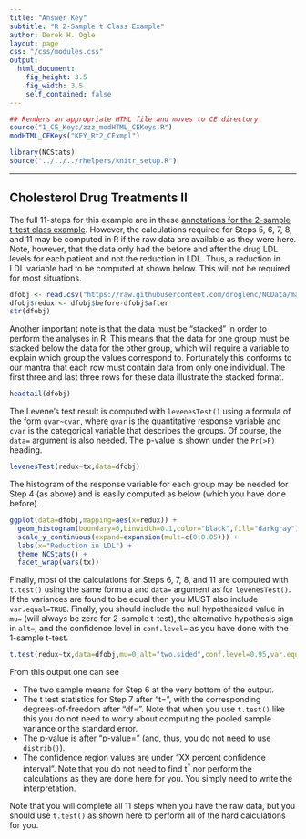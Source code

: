 ```yaml
---
title: "Answer Key"
subtitle: "R 2-Sample t Class Example"
author: Derek H. Ogle
layout: page
css: "/css/modules.css"
output:
  html_document:
    fig_height: 3.5
    fig_width: 3.5
    self_contained: false
---
```


```r
## Renders an appropriate HTML file and moves to CE directory
source("1_CE_Keys/zzz_modHTML_CEKeys.R")
modHTML_CEKeys("KEY_Rt2_CExmpl")
```

```r
library(NCStats)
source("../../../rhelpers/knitr_setup.R")
```

----

## Cholesterol Drug Treatments II
The full 11-steps for this example are in these [annotations for the 2-sample t-test class example](KEY_2Samplet_CExmpl). However, the calculations required for Steps 5, 6, 7, 8, and 11 may be computed in R if the raw data are available as they were here. Note, however, that the data only had the before and after the drug LDL levels for each patient and not the reduction in LDL. Thus, a reduction in LDL variable had to be computed at shown below. This will not be required for most situations.
```r
dfobj <- read.csv("https://raw.githubusercontent.com/droglenc/NCData/master/Cholesterol2.csv")
dfobj$redux <- dfobj$before-dfobj$after
str(dfobj)
```

Another important note is that the data must be "stacked" in order to perform the analyses in R. This means that the data for one group must be stacked below the data for the other group, which will require a variable to explain which group the values correspond to. Fortunately this conforms to our mantra that each row must contain data from only one individual. The first three and last three rows for these data illustrate the stacked format.
```r
headtail(dfobj)
```

The Levene's test result is computed with `levenesTest()` using a formula of the form `qvar~cvar`, where `qvar` is the quantitative response variable and `cvar` is the categorical variable that describes the groups. Of course, the `data=` argument is also needed. The p-value is shown under the `Pr(>F)` heading.
```r
levenesTest(redux~tx,data=dfobj)
```

The histogram of the response variable for each group may be needed for Step 4 (as above) and is easily computed as below (which you have done before).
```r
ggplot(data=dfobj,mapping=aes(x=redux)) +
  geom_histogram(boundary=0,binwidth=0.1,color="black",fill="darkgray") +
  scale_y_continuous(expand=expansion(mult=c(0,0.05))) +
  labs(x="Reduction in LDL") +
  theme_NCStats() +
  facet_wrap(vars(tx))
```

Finally, most of the calculations for Steps 6, 7, 8, and 11 are computed with `t.test()` using the same formula and `data=` argument as for `levenesTest()`. If the variances are found to be equal then you MUST also include `var.equal=TRUE`. Finally, you should include the null hypothesized value in `mu=` (will always be zero for 2-sample t-test), the alternative hypothesis sign in `alt=`, and the confidence level in `conf.level=` as you have done with the 1-sample t-test.
```r
t.test(redux~tx,data=dfobj,mu=0,alt="two.sided",conf.level=0.95,var.equal=TRUE)
```

From this output one can see

* The two sample means for Step 6 at the very bottom of the output.
* The t test statistics for Step 7 after "t=", with the corresponding degrees-of-freedom after "df=". Note that when you use `t.test()` like this you do not need to worry about computing the pooled sample variance or the standard error.
* The p-value is after "p-value=" (and, thus, you do not need to use `distrib()`).
* The confidence region values are under "XX percent confidence interval". Note that you do not need to find t<sup>*</sup> nor perform the calculations as they are done here for you. You simply need to write the interpretation.

Note that you will complete all 11 steps when you have the raw data, but you should use `t.test()` as shown here to perform all of the hard calculations for you.
